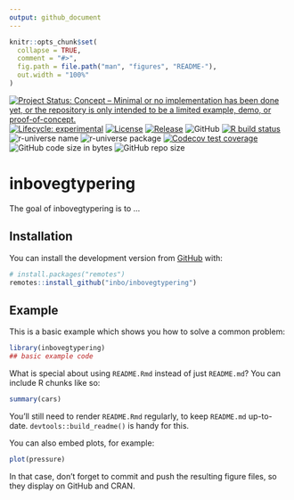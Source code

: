 ```yaml
---
output: github_document
---
```


<!-- README.md is generated from README.Rmd. Please edit that file -->

```r
knitr::opts_chunk$set(
  collapse = TRUE,
  comment = "#>",
  fig.path = file.path("man", "figures", "README-"),
  out.width = "100%"
)
```

<!-- badges: start -->
[![Project Status: Concept – Minimal or no implementation has been done yet, or the repository is only intended to be a limited example, demo, or proof-of-concept.](https://www.repostatus.org/badges/latest/concept.svg)](https://www.repostatus.org/#concept)
[![Lifecycle: experimental](https://img.shields.io/badge/lifecycle-experimental-orange.svg)](https://lifecycle.r-lib.org/articles/stages.html#experimental)
[![License](https://img.shields.io/badge/license-GPL--3-blue.svg?style=flat)](https://www.gnu.org/licenses/gpl-3.0.html)
[![Release](https://img.shields.io/github/release/inbo/inbovegtypering.svg)](https://github.com/inbo/inbovegtypering/releases)
![GitHub](https://img.shields.io/github/license/inbo/inbovegtypering)
[![R build status](https://github.com/inbo/inbovegtypering/workflows/check%20package%20on%20main/badge.svg)](https://github.com/inbo/inbovegtypering/actions)
![r-universe name](https://inbo.r-universe.dev/badges/:name?color=c04384)
![r-universe package](https://inbo.r-universe.dev/badges/inbovegtypering)
[![Codecov test coverage](https://codecov.io/gh/inbo/inbovegtypering/branch/main/graph/badge.svg)](https://app.codecov.io/gh/inbo/inbovegtypering?branch=main)
![GitHub code size in bytes](https://img.shields.io/github/languages/code-size/inbo/inbovegtypering.svg)
![GitHub repo size](https://img.shields.io/github/repo-size/inbo/inbovegtypering.svg)
<!-- badges: end -->

# inbovegtypering

The goal of inbovegtypering is to ...

## Installation

You can install the development version from [GitHub](https://github.com/) with:

``` r
# install.packages("remotes")
remotes::install_github("inbo/inbovegtypering")
```

## Example

This is a basic example which shows you how to solve a common problem:

```r
library(inbovegtypering)
## basic example code
```

What is special about using `README.Rmd` instead of just `README.md`? 
You can include R chunks like so:

```r
summary(cars)
```

You'll still need to render `README.Rmd` regularly, to keep `README.md` up-to-date.
`devtools::build_readme()` is handy for this.

You can also embed plots, for example:

```r
plot(pressure)
```

In that case, don't forget to commit and push the resulting figure files, so they display on GitHub and CRAN.
